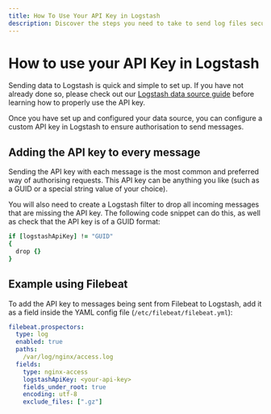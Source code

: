 ```yaml
---
title: How To Use Your API Key in Logstash
description: Discover the steps you need to take to send log files securely to Logstash using an API key in this helpful article from Logit.io
---
```


# How to use your API Key in Logstash

Sending data to Logstash is quick and simple to set up. If you 
have not already done so, please check out 
our [Logstash data source guide](/integrations/log-management/shippers/logstash) before 
learning how to properly use the API key.

Once you have set up and configured your data source, you can configure 
a custom API key in Logstash to ensure authorisation to send messages.

## Adding the API key to every message

Sending the API key with each message is the most common and preferred 
way of authorising requests. This API key can be anything you 
like (such as a GUID or a special string value of your choice).

You will also need to create a Logstash filter to drop all incoming 
messages that are missing the API key. The following code snippet 
can do this, as well as check that the API key is of a GUID format:

```ruby copy
if [logstashApiKey] != "GUID" 
{ 
  drop {} 
}
```

## Example using Filebeat

To add the API key to messages being sent from Filebeat to Logstash, add it as 
a field inside the YAML config file (`/etc/filebeat/filebeat.yml`):

```yml copy
filebeat.prospectors:
  type: log
  enabled: true
  paths:
    /var/log/nginx/access.log
  fields:
    type: nginx-access
    logstashApiKey: <your-api-key>
    fields_under_root: true
    encoding: utf-8
    exclude_files: [".gz"]
```